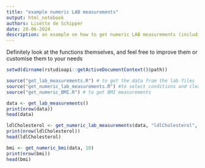 ```yaml
---
title: "example numeric LAB measurements"
output: html_notebook
authors: Lisette de Schipper
date: 28-06-2024
description: an example on how to get numeric LAB measurements (including BMI)
---
```

Definitely look at the functions themselves, and feel free to improve them
or customise them to your needs

```r
setwd(dirname(rstudioapi::getActiveDocumentContext()$path))

source("get_lab_measurements.R") # to get the data from the lab files
source("get_numeric_lab_measurements.R") #to select conditions and clean them up
source("get_numeric_BMI.R") # to get BMI measurements

```

```r
data <- get_lab_measurements()
print(nrow(data))
head(data)
```


```r
ldlCholesterol <- get_numeric_lab_measurements(data, "ldlCholesterol", c(542, 2683))
print(nrow(ldlCholesterol))
head(ldlCholesterol)
```

```r
bmi <- get_numeric_bmi(data, 10)
print(nrow(bmi))
head(bmi)
```

